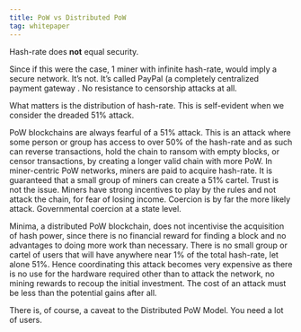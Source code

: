 ```yaml
---
title: PoW vs Distributed PoW
tag: whitepaper
---
```


Hash-rate does **not** equal security.

Since if this were the case, 1 miner with infinite hash-rate, would imply a secure network. It’s not. It’s called PayPal (a completely centralized payment gateway . No resistance to censorship attacks at all.

What matters is the distribution of hash-rate. This is self-evident when we consider the dreaded 51% attack.

PoW blockchains are always fearful of a 51% attack. This is an attack where some person or group has access to over 50% of the hash-rate and as such can reverse transactions, hold the chain to ransom with empty blocks, or censor transactions, by creating a longer valid chain with more PoW. In miner-centric PoW networks, miners are paid to acquire hash-rate. It is guaranteed that a small group of miners can create a 51% cartel. Trust is not the issue. Miners have strong incentives to play by the rules and not attack the chain, for fear of losing income. Coercion is by far the more likely attack. Governmental coercion at a state level.

Minima, a distributed PoW blockchain, does not incentivise the acquisition of hash power, since there is no financial reward for finding a block and no advantages to doing more work than necessary. There is no small group or cartel of users that will have anywhere near 1% of the total hash-rate, let alone 51%. Hence coordinating this attack becomes very expensive as there is no use for the hardware required other than to attack the network, no mining rewards to recoup the initial investment. The cost of an attack must be less than the potential gains after all. 

There is, of course, a caveat to the Distributed PoW Model. You need a lot of users.